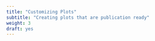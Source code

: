 ```yaml
---
title: "Customizing Plots"
subtitle: "Creating plots that are publication ready"
weight: 3
draft: yes
---
```

